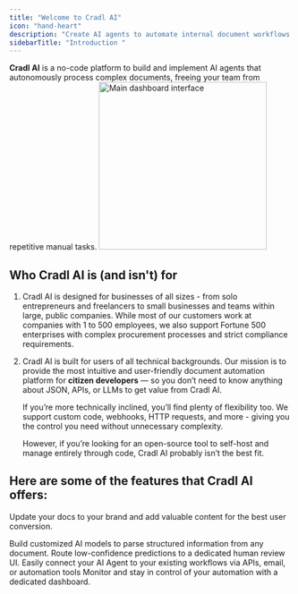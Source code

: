 ```yaml
---
title: "Welcome to Cradl AI"
icon: "hand-heart"
description: "Create AI agents to automate internal document workflows - fast, safe and without writing a single line of code.  "
sidebarTitle: "Introduction "
---
```


**Cradl AI** is a no-code platform to build and implement AI agents that autonomously process complex documents, freeing your team from repetitive manual tasks.
<img 
  src="/images/Youtube.jpg" 
  alt="Main dashboard interface"
  height="300"
  className="rounded-lg"
/>

## Who Cradl AI is (and isn't) for

1. Cradl AI is designed for businesses of all sizes - from solo entrepreneurs and freelancers to small businesses and teams within large, public companies. While most of our customers work at companies with 1 to 500 employees, we also support Fortune 500 enterprises with complex procurement processes and strict compliance requirements.
2. Cradl AI is built for users of all technical backgrounds. Our mission is to provide the most intuitive and user-friendly document automation platform for **citizen developers** — so you don’t need to know anything about JSON, APIs, or LLMs to get value from Cradl AI.

   If you’re more technically inclined, you’ll find plenty of flexibility too. We support custom code, webhooks, HTTP requests, and more - giving you the control you need without unnecessary complexity.

   However, if you’re looking for an open-source tool to self-host and manage entirely through code, Cradl AI probably isn’t the best fit.

## Here are some of the features that Cradl AI offers:

Update your docs to your brand and add valuable content for the best user conversion.

<CardGroup cols={2}>
  <Card title="AI Agents" icon="sparkles" href="https://mintlify.com/docs/settings/global">
    Build customized AI models to parse structured information from any document.
  </Card>
  <Card title="Human in the loop" icon="user-check" href="https://mintlify.com/docs/api-playground/openapi">
    Route low-confidence predictions to a dedicated human review UI.
  </Card>
  <Card title="Integrations" icon="link" href="https://mintlify.com/docs/content/components/accordions">
    Easily connect your AI Agent to your existing workflows via APIs, email, or automation tools
  </Card>
  <Card title="Insights" icon="chart-waterfall" href="https://mintlify.com/customers">
    Monitor and stay in control of your automation with a dedicated dashboard.
  </Card>
</CardGroup>